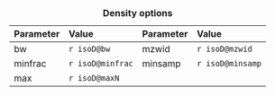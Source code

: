|Parameter  | Value             | Parameter | Value             |
|:----      | :----             |:----      | :----             |
| bw        | `r isoD@bw`       | mzwid     | `r isoD@mzwid`    |
| minfrac   | `r isoD@minfrac`  | minsamp   | `r isoD@minsamp`  |
| max       | `r isoD@maxN`     |

Table: **Density options** 
